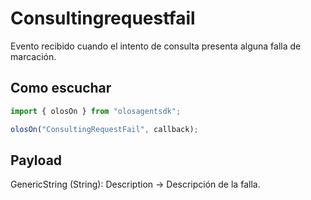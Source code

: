 # Consultingrequestfail

Evento recibido cuando el intento de consulta presenta alguna falla de marcación.

## Como escuchar

```js copy
import { olosOn } from "olosagentsdk";

olosOn("ConsultingRequestFail", callback);
```

## Payload

GenericString (String): Description -> Descripción de la falla.
